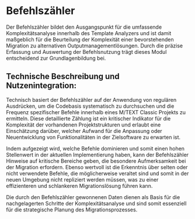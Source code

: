 # Befehlszähler

Der Befehlszähler bildet den Ausgangspunkt für die umfassende Komplexitätsanalyse innerhalb des Template Analyzers und ist damit maßgeblich für die Beurteilung der Komplexität einer bevorstehenden Migration zu alternativen Outputmanagementlösungen. Durch die präzise Erfassung und Auswertung der Befehlsnutzung trägt dieses Modul entscheidend zur Grundlagenbildung bei.

## Technische Beschreibung und Nutzenintegration:

Technisch basiert der Befehlszähler auf der Anwendung von regulären Ausdrücken, um die Codebasis systematisch zu durchsuchen und die Frequenz spezifischer Befehle innerhalb eines M/TEXT Classic Projekts zu ermitteln. Diese detaillierte Zählung ist ein kritischer Indikator für die Komplexität der vorhandenen Projektstrukturen und erlaubt eine Einschätzung darüber, welcher Aufwand für die Anpassung oder Neuentwicklung von Funktionalitäten in der Zielsoftware zu erwarten ist.

Indem aufgezeigt wird, welche Befehle dominieren und somit einen hohen Stellenwert in der aktuellen Implementierung haben, kann der Befehlszähler Hinweise auf kritische Bereiche geben, die besondere Aufmerksamkeit bei der Migration erfordern. Ebenso wertvoll ist die Erkenntnis über selten oder nicht verwendete Befehle, die möglicherweise veraltet sind und somit in der neuen Umgebung nicht repliziert werden müssen, was zu einer effizienteren und schlankeren Migrationslösung führen kann.

Die durch den Befehlszähler gewonnenen Daten dienen als Basis für die nachgelagerten Schritte der Komplexitätsanalyse und sind somit essenziell für die strategische Planung des Migrationsprozesses.
